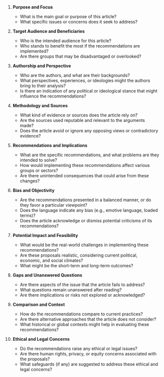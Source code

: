 1. **Purpose and Focus**
   - What is the main goal or purpose of this article?
   - What specific issues or concerns does it seek to address?

2. **Target Audience and Beneficiaries**
   - Who is the intended audience for this article?
   - Who stands to benefit the most if the recommendations are implemented?
   - Are there groups that may be disadvantaged or overlooked?

3. **Authorship and Perspective**
   - Who are the authors, and what are their backgrounds?
   - What perspectives, experiences, or ideologies might the authors bring to their analysis?
   - Is there an indication of any political or ideological stance that might influence the recommendations?

4. **Methodology and Sources**
   - What kind of evidence or sources does the article rely on?
   - Are the sources used reputable and relevant to the arguments made?
   - Does the article avoid or ignore any opposing views or contradictory evidence?

5. **Recommendations and Implications**
   - What are the specific recommendations, and what problems are they intended to solve?
   - How would implementing these recommendations affect various groups or sectors?
   - Are there unintended consequences that could arise from these changes?

6. **Bias and Objectivity**
   - Are the recommendations presented in a balanced manner, or do they favor a particular viewpoint?
   - Does the language indicate any bias (e.g., emotive language, loaded terms)?
   - Does the article acknowledge or dismiss potential criticisms of its recommendations?

7. **Potential Impact and Feasibility**
   - What would be the real-world challenges in implementing these recommendations?
   - Are these proposals realistic, considering current political, economic, and social climates?
   - What might be the short-term and long-term outcomes?

8. **Gaps and Unanswered Questions**
   - Are there aspects of the issue that the article fails to address?
   - What questions remain unanswered after reading?
   - Are there implications or risks not explored or acknowledged?

9. **Comparison and Context**
   - How do the recommendations compare to current practices?
   - Are there alternative approaches that the article does not consider?
   - What historical or global contexts might help in evaluating these recommendations?

10. **Ethical and Legal Concerns**
    - Do the recommendations raise any ethical or legal issues?
    - Are there human rights, privacy, or equity concerns associated with the proposals?
    - What safeguards (if any) are suggested to address these ethical and legal concerns?
